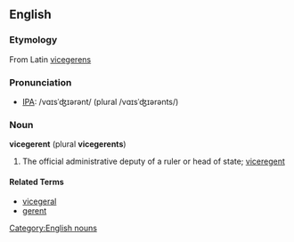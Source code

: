 ==English==
===Etymology===
From Latin [[vicegerens]]

===Pronunciation===
* [[Wiktionary:Pronunciation_key|IPA]]: /vɑɪsˈʤɪərənt/ (plural /vɑɪsˈʤɪərənts/)

===Noun===
'''vicegerent''' (plural '''vicegerents''')
# The official administrative deputy of a ruler or head of state; [[viceregent]]

====Related Terms====
* [[vicegeral]]
* [[gerent]]

[[Category:English nouns]]